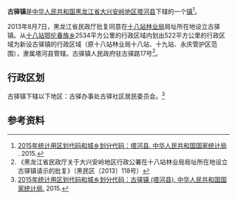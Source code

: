 '''古驿镇'''是[[中华人民共和国|中华人民共和国]][[黑龙江省|黑龙江省]][[大兴安岭地区|大兴安岭地区]][[塔河县|塔河县]]下辖的一个[[行政建制镇|镇]]<ref>[http://www.stats.gov.cn/tjsj/tjbz/tjyqhdmhcxhfdm/2015/23/27/232722.html 2015年统计用区划代码和城乡划分代码：塔河县. 中华人民共和国国家统计局] {{Wayback|url=http://www.stats.gov.cn/tjsj/tjbz/tjyqhdmhcxhfdm/2015/23/27/232722.html |date=20170112185122 }}. 2015.</ref>。

2013年8月7日，黑龙江省民政厅批复同意在[[十八站林业局|十八站林业局]]局址所在地设立古驿镇。从[[十八站鄂伦春族乡|十八站鄂伦春族乡]]2534平方公里的行政区域内划出522平方公里的行政区域为新设古驿镇的行政区域（原十八站林业局十八站、十九站、永庆管护区范围），隶属塔河县管辖。古驿镇人民政府驻古驿路17号<ref>《黑龙江省民政厅关于大兴安岭地区行政公署在十八站林业局局址所在地设立古驿镇请示的批复》（黑民区〔2013〕118号）</ref>。

== 行政区划 ==

古驿镇下辖以下地区：古驿办事处古驿社区居民委员会。<ref>[http://www.stats.gov.cn/tjsj/tjbz/tjyqhdmhcxhfdm/2015/23/27/22/232722103.html 2015年统计用区划代码和城乡划分代码：古驿镇 (塔河县). 中华人民共和国国家统计局.] {{Wayback|url=http://www.stats.gov.cn/tjsj/tjbz/tjyqhdmhcxhfdm/2015/23/27/22/232722103.html |date=20160918204745 }} 2015.</ref>

==参考资料==
{{reflist}}

{{黑龍江行政區劃小作品}}

{{PRC admin/navcat|23/27/22/102/000}}